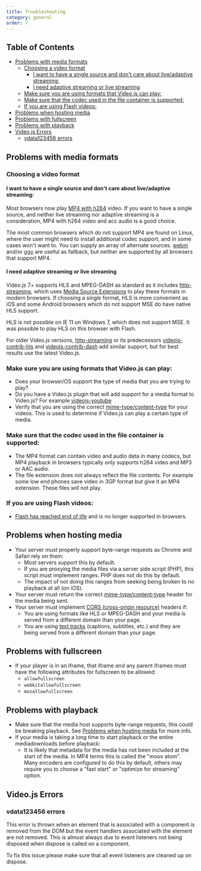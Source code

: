 ```yaml
---
title: Troubleshooting
category: general
order: 7
---
```


## Table of Contents

* [Problems with media formats](#problems-with-media-formats)
  * [Choosing a video format](#choosing-a-video-format)
    * [I want to have a single source and don't care about live/adaptive streaming:](#i-want-to-have-a-single-source-and-dont-care-about-liveadaptive-streaming)
    * [I need adaptive streaming or live streaming](#i-need-adaptive-streaming-or-live-streaming)
  * [Make sure you are using formats that Video.js can play:](#make-sure-you-are-using-formats-that-videojs-can-play)
  * [Make sure that the codec used in the file container is supported:](#make-sure-that-the-codec-used-in-the-file-container-is-supported)
  * [If you are using Flash videos:](#if-you-are-using-flash-videos)
* [Problems when hosting media](#problems-when-hosting-media)
* [Problems with fullscreen](#problems-with-fullscreen)
* [Problems with playback](#problems-with-playback)
* [Video.js Errors](#videojs-errors)
  * [vdata123456 errors](#vdata123456-errors)

## Problems with media formats

### Choosing a video format

#### I want to have a single source and don't care about live/adaptive streaming:

Most browsers now play [MP4 with h264][can-mp4] video. If you want to have a single source, and neither live streaming
nor adaptive streaming is a consideration, MP4 with h264 video and acc audio is a good choice.

The most common browsers which do not support MP4 are found on Linux, where the user might need to install additional codec support, and in some cases won't want to.
You can supply an array of alternate sources. [webm][can-webm] and/or [ogv][can-ogv] are useful as fallback, but neither are supported by all browsers that support MP4.

#### I need adaptive streaming or live streaming

Video.js 7+ supports HLS and MPEG-DASH as standard as it includes [http-streaming][http-streaming], which uses [Media Source Extensions][can-mse] to play these formats in modern browsers.
If choosing a single format, HLS is more convenient as iOS and some Android browsers which do not support MSE do have native HLS support.

HLS is not possible on IE 11 on Windows 7, which does not support MSE. It was possible to play HLS on this browser with Flash.

For older Video.js versions, [http-streaming][http-streaming] or its predecessors [videojs-contrib-hls][hls] and [videojs-contrib-dash][dash] add similar support, but for best results use the latest Video.js.

### Make sure you are using formats that Video.js can play:

* Does your browser/OS support the type of media that you are trying to play?
* Do you have a Video.js plugin that will add support for a media format to Video.js? For example [videojs-youtube][youtube]
* Verify that you are using the correct [mime-type/content-type][media-types] for your videos.
  This is used to determine if Video.js can play a certain type of media.

### Make sure that the codec used in the file container is supported:

* The MP4 format can contain video and audio data in many codecs, but MP4 playback in browsers typically only supports h264 video and MP3 or AAC audio.
* The file extension does not always reflect the file contents. For example some low end phones save video in 3GP format but give it an MP4 extension. These files will not play.

### If you are using Flash videos:

* [Flash has reached end of life][flash-eol] and is no longer supported in browsers.

## Problems when hosting media

* Your server _must_ properly support byte-range requests as Chrome and Safari rely on them:
  * Most servers support this by default.
  * If you are proxying the media files via a server side script (PHP), this script must implement ranges. PHP does not do this by default.
  * The impact of not doing this ranges from seeking being broken to no playback at all (on iOS).
* Your server must return the correct [mime-type/content-type][media-types] header for the media being sent.
* Your server must implement [CORS (cross-origin resource)][cors] headers if:
  * You are using formats like HLS or MPEG-DASH and your media is served from a different domain than your page.
  * You are using [text tracks][text-tracks] (captions, subtitles, etc.) and they are being served from a different domain than your page.

## Problems with fullscreen

* If your player is in an iframe, that iframe _and_ any parent iframes must have the following attributes for fullscreen to be allowed:
  * `allowfullscreen`
  * `webkitallowfullscreen`
  * `mozallowfullscreen`

## Problems with playback

* Make sure that the media host supports byte-range requests, this could be breaking playback. See [Problems when hosting media][hosting-media] for more info.
* If your media is taking a long time to start playback or the entire mediadownloads before playback:
  * It is likely that metadata for the media has not been included at the start of the media. In MP4 terms this is called
    the "moov atom". Many encoders are configured to do this by default, others may require you to choose
    a "fast start" or "optimize for streaming" option.

## Video.js Errors

### vdata123456 errors

This error is thrown when an element that is associated with a component is removed
from the DOM but the event handlers associated with the element are not removed. This
is almost always due to event listeners not being disposed when dispose is called on
a component.

To fix this issue please make sure that all event listeners are cleaned up on dispose.

[hosting-media]: #problems-when-hosting-media

[text-tracks]: /guides/text-tracks

[hls]: https://github.com/videojs/videojs-contrib-hls

[dash]: https://github.com/videojs/videojs-contrib-dash

[http-streaming]: https://github.com/videojs/http-streaming

[youtube]: https://github.com/videojs/videojs-youtube

[media-types]: https://www.iana.org/assignments/media-types/media-types.xhtml#video

[cors]: https://enable-cors.org/

[can-mp4]: https://caniuse.com/#feat=mpeg4

[can-webm]: https://caniuse.com/#feat=webm

[can-ogv]: https://caniuse.com/#feat=ogv

[can-mse]: https://caniuse.com/#feat=mediasource

[flash-eol]: https://www.adobe.com/products/flashplayer/end-of-life.html
